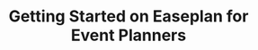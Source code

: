 ---
title: 'Getting Started on Easeplan for Event Planners'
description: 'Lorem ipsum dolor sit amet Lorem ipsum dolor sit amet Lorem ipsum dolor sit amet'
pubDate: 'Jul 02 2022'
heroImage: 'Artboard 1 copy 3.png'
authorName: Jese Leos
authorBio: 'Graphic Designer, educator & CEO Flowbite'
profilePicture: 'https://www.wikihow.com/images/thumb/1/15/Become-a-Vendor-Step-11-Version-4.jpg/v4-460px-Become-a-Vendor-Step-11-Version-4.jpg'
---